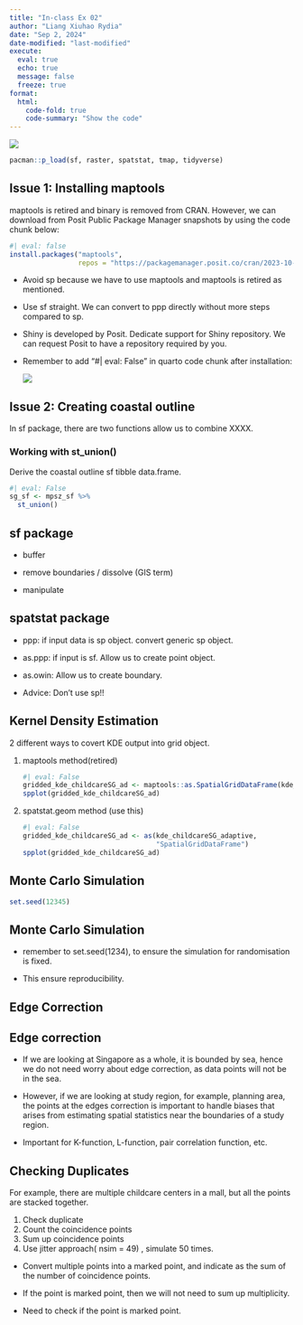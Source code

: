```yaml
---
title: "In-class Ex 02"
author: "Liang Xiuhao Rydia"
date: "Sep 2, 2024"
date-modified: "last-modified"
execute:
  eval: true
  echo: true
  message: false
  freeze: true
format: 
  html:
    code-fold: true
    code-summary: "Show the code"
---
```


![](images/clipboard-2125730519.png)

```r
pacman::p_load(sf, raster, spatstat, tmap, tidyverse)
```

## Issue 1: Installing maptools

maptools is retired and binary is removed from CRAN. However, we can download from Posit Public Package Manager snapshots by using the code chunk below:

```r
#| eval: false
install.packages("maptools",
                 repos = "https://packagemanager.posit.co/cran/2023-10-13")
```

::: callout-note
-   Avoid sp because we have to use maptools and maptools is retired as mentioned.

-   Use sf straight. We can convert to ppp directly without more steps compared to sp.

-   Shiny is developed by Posit. Dedicate support for Shiny repository. We can request Posit to have a repository required by you.

-   Remember to add "#\| eval: False" in quarto code chunk after installation:

    ![](images/clipboard-3459518601.png)
:::

## Issue 2: Creating coastal outline

In sf package, there are two functions allow us to combine XXXX.

### Working with st_union()

Derive the coastal outline sf tibble data.frame.

```r
#| eval: False
sg_sf <- mpsz_sf %>% 
  st_union()
```

::: callout-note
## sf package

-   buffer

-   remove boundaries / dissolve (GIS term)

-   manipulate
:::

::: callout-note
## spatstat package

-   ppp: if input data is sp object. convert generic sp object.

-   as.ppp: if input is sf. Allow us to create point object.

-   as.owin: Allow us to create boundary.

-   Advice: Don't use sp!!
:::

## Kernel Density Estimation

2 different ways to covert KDE output into grid object.

1.  maptools method(retired)

    ```r
    #| eval: False
    gridded_kde_childcareSG_ad <- maptools::as.SpatialGridDataFrame(kde_childcareSG_adaptive)
    spplot(gridded_kde_childcareSG_ad)
    ```

2.  spatstat.geom method (use this)

    ```r
    #| eval: False
    gridded_kde_childcareSG_ad <- as(kde_childcareSG_adaptive,
                                     "SpatialGridDataFrame")
    spplot(gridded_kde_childcareSG_ad)
    ```

## Monte Carlo Simulation

```r
set.seed(12345)
```

::: callout-tip
## Monte Carlo Simulation

-   remember to set.seed(1234), to ensure the simulation for randomisation is fixed.

-   This ensure reproducibility.
:::

## Edge Correction

::: callout-note
## Edge correction

-   If we are looking at Singapore as a whole, it is bounded by sea, hence we do not need worry about edge correction, as data points will not be in the sea.

-   However, if we are looking at study region, for example, planning area, the points at the edges correction is important to handle biases that arises from estimating spatial statistics near the boundaries of a study region.

-   Important for K-function, L-function, pair correlation function, etc.
:::

## Checking Duplicates

For example, there are multiple childcare centers in a mall, but all the points are stacked together.

1.  Check duplicate
2.  Count the coincidence points
3.  Sum up coincidence points
4.  Use jitter approach( nsim = 49) , simulate 50 times.

::: callout-important
-   Convert multiple points into a marked point, and indicate as the sum of the number of coincidence points.

-   If the point is marked point, then we will not need to sum up multiplicity.

-   Need to check if the point is marked point.
:::
